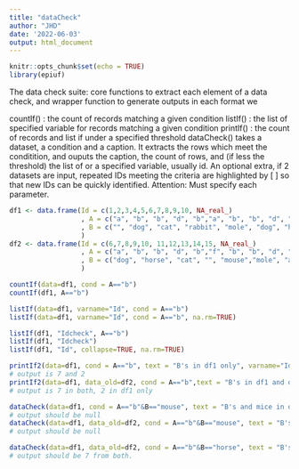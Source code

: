 ```yaml
---
title: "dataCheck"
author: "JHD"
date: '2022-06-03'
output: html_document
---
```


```r
knitr::opts_chunk$set(echo = TRUE)
library(epiuf)
```

The data check suite: core functions to extract each element of a data check, and wrapper function to generate outputs in each format we 

countIf() : the count of records matching a given condition
listIf() : the list of specified variable for records matching a given condition
printIf() : the count of records and list if under a specified threshold
dataCheck() takes a dataset, a condition and a caption. It extracts the rows which meet the conditition, and ouputs the caption, the count of rows, and (if less the threshold) the list of or a specified variable, usually id. An optional extra, if 2 datasets are input, repeated IDs meeting the criteria are highlighted by [ ] so that new IDs can be quickly identified. 
Attention: Must specify each parameter.


```r
df1 <- data.frame(Id = c(1,2,3,4,5,6,7,8,9,10, NA_real_)
                  , A = c("a", "b", "b", "d", "b","a", "b", "b", "d", "e", "b")
                  , B = c("", "dog", "cat", "rabbit", "mole", "dog", "horse", "cat", "", NA_character_, "mouse")
                  )
df2 <- data.frame(Id = c(6,7,8,9,10, 11,12,13,14,15, NA_real_)
                  , A = c("a", "b", "b", "d", "b","f", "b", "b", "d", "e", "b")
                  , B = c("dog", "horse", "cat", "", "mouse","mole", "antelope", "antelope", "hamster", "", "mouse")
                  )

```

```r
countIf(data=df1, cond = A=="b")
countIf(df1, A=="b")

```

```r
listIf(data=df1, varname="Id", cond = A=="b")
listIf(data=df1, varname="Id", cond = A=="b", na.rm=TRUE)

listIf(df1, "Idcheck", A=="b")
listIf(df1, "Idcheck")
listIf(df1, "Id", collapse=TRUE, na.rm=TRUE)

```

```r
printIf2(data=df1, cond = A=="b", text = "B's in df1 only", varname="Id")
# output is 7 and 2
printIf2(data=df1, data_old=df2, cond = A=="b",text = "B's in df1 and df2", varname = "Id")
# output is 7 in both, 2 in df1 only
```
```r
dataCheck(data=df1, cond = A=="b"&B=="mouse", text = "B's and mice in df1 only", varname="Id")
# output should be null
dataCheck(data=df1, data_old=df2, cond = A=="b"&B=="mouse", text = "B's and mice in df1 and df2", varname = "Id")
# output should be null

dataCheck(data=df1, data_old=df2, cond = A=="b"&B=="horse", text = "B's and horses in df1 and df2", varname = "Id")
# output should be 7 from both.
```
